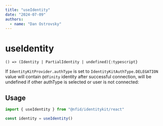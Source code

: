 ```yaml
---
title: "useIdentity"
date: "2024-07-09"
authors:
  - name: "Dan Ostrovsky"
---
```


# useIdentity

`() => (Identity | PartialIdentity | undefined){:typescript}`

If `IdentityKitProvider.authType` is set to `IdentityKitAuthType.DELEGATION` value will contain
`@dfinity` identity after successful connection, will be undefined if other authType is selected or
user is not connected:

## Usage

```typescript
import { useIdentity } from "@nfid/identitykit/react"

const identity = useIdentity()
```
